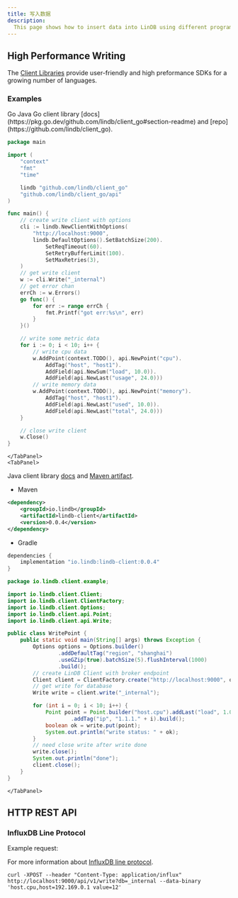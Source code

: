 ```yaml
---
title: 写入数据 
description:
  This page shows how to insert data into LinDB using different programming languages and tools.
---
```


## High Performance Writing 

The [Client Libraries](/docs/lindb/client/client-libraries) provide user-friendly and high preformance SDKs for a growing number of languages.

### Examples

<TabGroup>
	<TabList>
  	<Tab>Go</Tab>
    <Tab>Java</Tab>
  </TabList>
  <TabPanels>
    <TabPanel>
Go client library [docs](https://pkg.go.dev/github.com/lindb/client_go#section-readme) and [repo](https://github.com/lindb/client_go).

```go
package main

import (
	"context"
	"fmt"
	"time"

	lindb "github.com/lindb/client_go"
	"github.com/lindb/client_go/api"
)

func main() {
	// create write client with options
	cli := lindb.NewClientWithOptions(
		"http://localhost:9000",
		lindb.DefaultOptions().SetBatchSize(200).
			SetReqTimeout(60).
			SetRetryBufferLimit(100).
			SetMaxRetries(3),
	)
	// get write client
	w := cli.Write("_internal")
	// get error chan
	errCh := w.Errors()
	go func() {
		for err := range errCh {
			fmt.Printf("got err:%s\n", err)
		}
	}()

	// write some metric data
	for i := 0; i < 10; i++ {
		// write cpu data
		w.AddPoint(context.TODO(), api.NewPoint("cpu").
			AddTag("host", "host1").
			AddField(api.NewSum("load", 10.0)).
			AddField(api.NewLast("usage", 24.0)))
		// write memory data
		w.AddPoint(context.TODO(), api.NewPoint("memory").
			AddTag("host", "host1").
			AddField(api.NewLast("used", 10.0)).
			AddField(api.NewLast("total", 24.0)))
	}

	// close write client
	w.Close()
}
```
    </TabPanel>
    <TabPanel>

Java client library [docs](https://github.com/lindb/client_java) and [Maven artifact](https://mvnrepository.com/artifact/io.lindb/lindb-client).

- Maven 

```xml
<dependency>
    <groupId>io.lindb</groupId>
    <artifactId>lindb-client</artifactId>
    <version>0.0.4</version>
</dependency>
```

- Gradle

```groovy
dependencies {
    implementation "io.lindb:lindb-client:0.0.4"
}
```

```java
package io.lindb.client.example;

import io.lindb.client.Client;
import io.lindb.client.ClientFactory;
import io.lindb.client.Options;
import io.lindb.client.api.Point;
import io.lindb.client.api.Write;

public class WritePoint {
	public static void main(String[] args) throws Exception {
		Options options = Options.builder()
				.addDefaultTag("region", "shanghai")
				.useGZip(true).batchSize(5).flushInterval(1000)
				.build();
		// create LinDB Client with broker endpoint
		Client client = ClientFactory.create("http://localhost:9000", options);
		// get write for database
		Write write = client.write("_internal");

		for (int i = 0; i < 10; i++) {
			Point point = Point.builder("host.cpu").addLast("load", 1.0)
					.addTag("ip", "1.1.1." + i).build();
			boolean ok = write.put(point);
			System.out.println("write status: " + ok);
		}
		// need close write after write done
		write.close();
		System.out.println("done");
		client.close();
	}
}
```
    </TabPanel>
  </TabPanels>
</TabGroup>

## HTTP REST API

### InfluxDB Line Protocol

Example request:

For more information about [InfluxDB line protocol](https://docs.influxdata.com/influxdb/v1.8/write_protocols/line_protocol_reference/).

```shell
curl -XPOST --header "Content-Type: application/influx" http://localhost:9000/api/v1/write?db=_internal --data-binary 'host.cpu,host=192.169.0.1 value=12'
```

